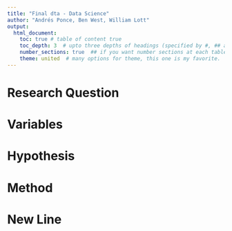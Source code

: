 ```yaml
---
title: "Final dta - Data Science"
author: "Andrés Ponce, Ben West, William Lott"
output: 
  html_document:
    toc: true # table of content true
    toc_depth: 3  # upto three depths of headings (specified by #, ## and ###)
    number_sections: true  ## if you want number sections at each table header
    theme: united  # many options for theme, this one is my favorite.
---
```


# Research Question

# Variables


# Hypothesis


# Method


# New Line
